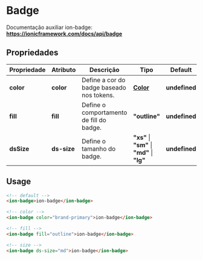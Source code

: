 
<Meta title="Components/Global/Badge/Usage" />

# Badge

Documentação auxiliar ion-badge: **https://ionicframework.com/docs/api/badge**

## Propriedades

| Propriedade  | Atributo    | Descrição                                 | Tipo                                                                                               | Default       |
| ------------ | ----------- | ----------------------------------------- | -------------------------------------------------------------------------------------------------- | ------------- |
| **color**    | **color**   | Define a cor do badge baseado nos tokens. | **[Color](http://desenv.ordomederi.com/med-components/?path=/story/enums-enums--page#medcolors)**  | **undefined** |
| **fill**     | **fill**    | Define o comportamento de fill do badge.  | **"outline"**                                                                                      | **undefined** |
| **dsSize**   | **ds-size** | Define o tamanho do badge.                | **"xs"** \| **"sm"** \| **"md"** \| **"lg"**                                                       | **undefined** |

## Usage

```html
<!-- default -->
<ion-badge>ion-badge</ion-badge>

<!-- color -->
<ion-badge color="brand-primary">ion-badge</ion-badge>

<!-- fill -->
<ion-badge fill="outline">ion-badge</ion-badge>

<!-- size -->
<ion-badge ds-size="md">ion-badge</ion-badge>
```

